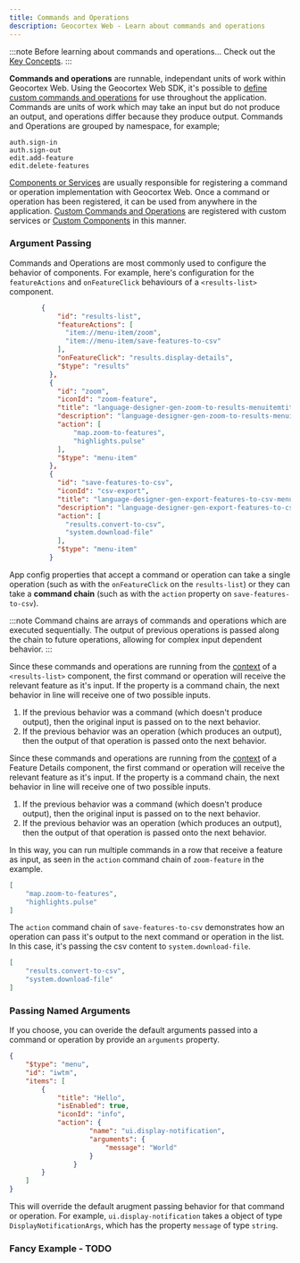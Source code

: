 ```yaml
---
title: Commands and Operations
description: Geocortex Web - Learn about commands and operations
---
```



:::note Before learning about commands and operations...
Check out the [Key Concepts](concepts-key-concepts.mdx).
:::

**Commands and operations** are runnable, independant units of work within Geocortex Web. Using the Geocortex Web SDK, it's possible to [define custom commands and operations](implement-command-operation.mdx) for use throughout the application. Commands are units of work which may take an input but do not produce an output, and operations differ because they produce output. Commands and Operations are grouped by namespace, for example;

```
auth.sign-in
auth.sign-out
edit.add-feature
edit.delete-features
```

[Components or Services](concepts-components-services.mdx) are usually responsible for registering a command or operation implementation with Geocortex Web. Once a command or operation has been registered, it can be used from anywhere in the application. [Custom Commands and Operations](implement-command-operation.mdx) are registered with custom services or [Custom Components](implement-component-with-ui.mdx#TODO-no-reference-to-this-rn-need-to-write-it) in this manner.

### Argument Passing

Commands and Operations are most commonly used to configure the behavior of components. For example, here's configuration for the `featureActions` and `onFeatureClick` behaviours of a `<results-list>` component.

```json
        {
            "id": "results-list",
            "featureActions": [
              "item://menu-item/zoom",
              "item://menu-item/save-features-to-csv"
            ],
            "onFeatureClick": "results.display-details",
            "$type": "results"
          },
          {
            "id": "zoom",
            "iconId": "zoom-feature",
            "title": "language-designer-gen-zoom-to-results-menuitemtitle",
            "description": "language-designer-gen-zoom-to-results-menuitemdescription",
            "action": [
                "map.zoom-to-features", 
                "highlights.pulse"
            ],
            "$type": "menu-item"
          },
          {
            "id": "save-features-to-csv",
            "iconId": "csv-export",
            "title": "language-designer-gen-export-features-to-csv-menuitemtitle",
            "description": "language-designer-gen-export-features-to-csv-menuitemdescription",
            "action": [
              "results.convert-to-csv",
              "system.download-file"
            ],
            "$type": "menu-item"
          }
```

App config properties that accept a command or operation can take a single operation (such as with the `onFeatureClick` on the `results-list`) or they can take a **command chain** (such as with the `action` property on `save-features-to-csv`).

:::note
Command chains are arrays of commands and operations which are executed sequentially. The output of previous operations is passed along the chain to future operations, allowing for complex input dependent behavior.
:::

Since these commands and operations are running from the [context](https://docs.geocortex.com/webviewer/latest/admin-help/Default.htm#gwv/add-a-workflow-to-an-app.htm#use-the-menu-context-as-a-workflow-input) of a `<results-list>` component, the first command or operation will receive the relevant feature as it's input. If the property is a command chain, the next behavior in line will receive one of two possible inputs.

1. If the previous behavior was a command (which doesn't produce output), then the original input is passed on to the next behavior.
2. If the previous behavior was an operation (which produces an output), then the output of that operation is passed onto the next behavior.

Since these commands and operations are running from the [context](https://docs.geocortex.com/webviewer/latest/admin-help/Default.htm#gwv/add-a-workflow-to-an-app.htm#use-the-menu-context-as-a-workflow-input) of a Feature Details component, the first command or operation will receive the relevant feature as it's input. If the property is a command chain, the next behavior in line will receive one of two possible inputs.

1. If the previous behavior was a command (which doesn't produce output), then the original input is passed on to the next behavior.
2. If the previous behavior was an operation (which produces an output), then the output of that operation is passed onto the next behavior.

In this way, you can run multiple commands in a row that receive a feature as input, as seen in the `action` command chain of `zoom-feature` in the example.

```json
[
    "map.zoom-to-features", 
    "highlights.pulse"
]
```

The `action` command chain of `save-features-to-csv` demonstrates how an operation can pass it's output to the next command or operation in the list. In this case, it's passing the csv content to `system.download-file`.

```json
[
    "results.convert-to-csv",
    "system.download-file"
]
```

### Passing Named Arguments

If you choose, you can overide the default arguments passed into a command or operation by provide an `arguments` property.

```json
{
    "$type": "menu",
    "id": "iwtm",
    "items": [
        {
            "title": "Hello",
            "isEnabled": true,
            "iconId": "info",
            "action": {
                    "name": "ui.display-notification",
                    "arguments": {
                        "message": "World"
                    }
                }
        }
    ]
}
```

<!-- TODO-After-API change autocomplete linting note to API definitions -->

<!-- TODO - something about how to discover what the named arguments are for each command in web? what's our pattern? -->

This will override the default arugment passing behavior for that command or operation. For example, `ui.display-notification` takes a object of type `DisplayNotificationArgs`, which has the property `message` of type `string`.

### Fancy Example - TODO

<!-- TODO -->
